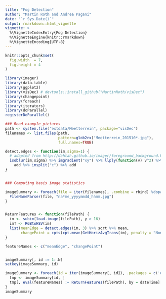 ```yaml
---
title: "Fog Detection"
author: "Martin Roth and Andrea Pagani"
date: "`r Sys.Date()`"
output: rmarkdown::html_vignette
vignette: >
  %\VignetteIndexEntry{Fog Detection}
  %\VignetteEngine{knitr::rmarkdown}
  %\VignetteEncoding{UTF-8}
---
```


```r
knitr::opts_chunk$set(
  fig.width  = 7,
  fig.height = 4
)
```

```r
library(imager)
library(data.table)
library(ggplot2)
library(visDec) # devtools::install_github("MartinRoth/visDec")
library(changepoint)
library(foreach)
library(iterators)
library(doParallel)
registerDoParallel()

### Read example pictures
path <- system.file("extdata/Meetterrein", package="visDec")
filenames <- list.files(path,
                        pattern=glob2rx("Meetterrein_201510*.jpg"),
                        full.names=TRUE)

detect.edges <- function(im,sigma=1) {
  # adapted from http://dahtah.github.io/imager/foreground_background.html
  isoblur(im,sigma) %>% imgradient("xy") %>% llply(function(v) v^2) %>%
    add %>% imsplit("c") %>% add 
}


### Computing basis image statistics

imageSummary <- foreach(file = iter(filenames), .combine = rbind) %dopar% {
  FileNameParser(file, "na*me_yyyymmdd_hhmm.jpg")
}


ReturnFeatures <- function(filePath) {
  im <- subim(load.image(filePath), y > 16) 
  imT <- RGBtoHSV(im)
  list(meanEdge = detect.edges(im, 3) %>% sqrt %>% mean,
       changePoint = cpts(cpt.mean(GetHorizAvgTrans(im), penalty = "None")))
}

featureNames <- c("meanEdge", "changePoint")


imageSummary[, id := 1:.N]
setkey(imageSummary, id)

imageSummary <- foreach(id = iter(imageSummary[, id]), .packages = c('data.table'), .combine = rbind) %dopar% {
  tmp <- imageSummary[id, ]
  tmp[, eval(featureNames) := ReturnFeatures(filePath), by = dateTime]
}
imageSummary
```
